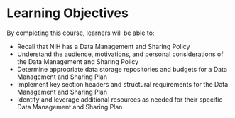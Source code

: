 
# Learning Objectives {-}

<!-- &nbsp; -->
<!-- &nbsp; -->

:::{.notice}
By completing this course, learners will be able to:

* Recall that NIH has a Data Management and Sharing Policy
* Understand the audience, motivations, and personal considerations of the Data Management and Sharing Policy
* Determine appropriate data storage repositories and budgets for a Data Management and Sharing Plan
* Implement key section headers and structural requirements for the Data Management and Sharing Plan
* Identify and leverage additional resources as needed for their specific Data Management and Sharing Plan 

:::



